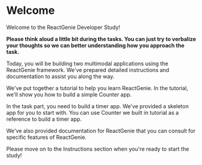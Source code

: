 # Welcome

Welcome to the ReactGenie Developer Study!

**Please think aloud a little bit during the tasks.
You can just try to verbalize your thoughts so we can better understanding how you approach the task.**

Today, you will be building two multimodal applications using the ReactGenie framework.
We've prepared detailed instructions and documentation to assist you along the way.

We've put together a tutorial to help you learn ReactGenie. In the tutorial,
we'll show you how to build a simple Counter app.

In the task part, you need to build a timer app. We've provided a skeleton app for you to start with.
You can use Counter we built in tutorial as a reference to build a timer app.

We've also provided documentation for ReactGenie that you can consult for specific features
of ReactGenie.

Please move on to the Instructions section when you're ready to start the study!






